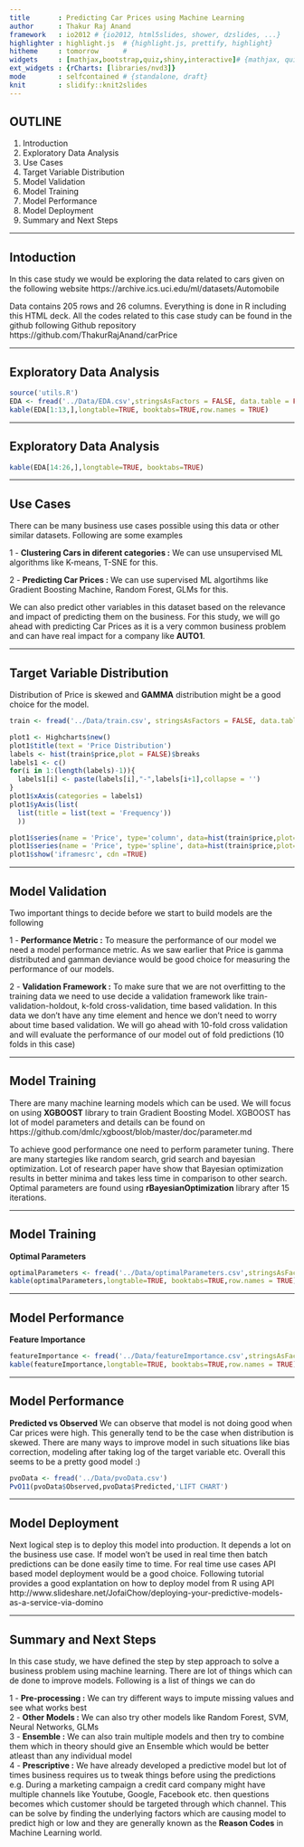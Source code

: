 ```yaml
---
title       : Predicting Car Prices using Machine Learning
author      : Thakur Raj Anand
framework   : io2012 # {io2012, html5slides, shower, dzslides, ...}
highlighter : highlight.js  # {highlight.js, prettify, highlight}
hitheme     : tomorrow      # 
widgets     : [mathjax,bootstrap,quiz,shiny,interactive]# {mathjax, quiz, bootstrap}
ext_widgets : {rCharts: [libraries/nvd3]}
mode        : selfcontained # {standalone, draft}
knit        : slidify::knit2slides
---
```


## OUTLINE

1. Introduction
2. Exploratory Data Analysis
3. Use Cases
4. Target Variable Distribution
5. Model Validation
6. Model Training
7. Model Performance
8. Model Deployment
9. Summary and Next Steps

---

## Intoduction
In this case study we would be exploring the data related to cars given on the following website
https://archive.ics.uci.edu/ml/datasets/Automobile


Data contains 205 rows and 26 columns. Everything is done in R including this HTML deck. All the codes related to this case study can be found in the github following Github repository
https://github.com/ThakurRajAnand/carPrice


---

## Exploratory Data Analysis
```r
source('utils.R')
EDA <- fread('../Data/EDA.csv',stringsAsFactors = FALSE, data.table = FALSE)
kable(EDA[1:13,],longtable=TRUE, booktabs=TRUE,row.names = TRUE)
```

---

## Exploratory Data Analysis
```r
kable(EDA[14:26,],longtable=TRUE, booktabs=TRUE)
```

---

## Use Cases
There can be many business use cases possible using this data or other similar datasets. Following are some examples 

1 - **Clustering Cars in diferent categories :** We can use unsupervised ML algorithms like K-means, T-SNE for this.   

2 - **Predicting Car Prices :** We can use supervised ML algortihms like Gradient Boosting Machine, Random Forest, GLMs for this.  

We can also predict other variables in this dataset based on the relevance and impact of predicting them on the business. For this study, we will go ahead with predicting Car Prices as it is a very common business problem and can have real impact for a company like **AUTO1**.

---

## Target Variable Distribution
Distribution of Price is skewed and **GAMMA** distribution might be a good choice for the model.

```r

train <- fread('../Data/train.csv', stringsAsFactors = FALSE, data.table = FALSE)

plot1 <- Highcharts$new()
plot1$title(text = 'Price Distribution')
labels <- hist(train$price,plot = FALSE)$breaks
labels1 <- c()
for(i in 1:(length(labels)-1)){
  labels1[i] <- paste(labels[i],"-",labels[i+1],collapse = '')
}
plot1$xAxis(categories = labels1)
plot1$yAxis(list(
  list(title = list(text = 'Frequency'))
  ))

plot1$series(name = 'Price', type='column', data=hist(train$price,plot=FALSE)$counts, color='#6D7991', xAxis=0, yAxis=0)
plot1$series(name = 'Price', type='spline', data=hist(train$price,plot=FALSE)$counts, color='#DD6600', xAxis=0, yAxis=0, dashStyle = "shortdot")
plot1$show('iframesrc', cdn =TRUE)
```

---

## Model Validation
Two important things to decide before we start to build models are the following  

1 - **Performance Metric :** To measure the performance of our model we need a model performance metric. As we saw earlier that Price is gamma distributed and gamman deviance would be good choice for measuring the performance of our models. 

2 - **Validation Framework :** To make sure that we are not overfitting to the training data we need to use decide a validation framework like train-validation-holdout, k-fold cross-validation, time based validation. In this data we don't have any time element and hence we don't need to worry about time based validation. We will go ahead with 10-fold cross validation and will evaluate the performance of our model out of fold predictions (10 folds in this case)

---

## Model Training
There are many machine learning models which can be used. We will focus on using **XGBOOST** library to train Gradient Boosting Model. XGBOOST has lot of model parameters and details can be found on https://github.com/dmlc/xgboost/blob/master/doc/parameter.md  

To achieve good performance one need to perform parameter tuning. There are many startegies like random search, grid search and bayesian optimization. Lot of research paper have show that Bayesian optimization results in better minima and takes less time in comparison to other search. Optimal parameters are found using **rBayesianOptimization** library after 15 iterations.

---

## Model Training
**Optimal Parameters**
```r
optimalParameters <- fread('../Data/optimalParameters.csv',stringsAsFactors = FALSE, data.table = FALSE)
kable(optimalParameters,longtable=TRUE, booktabs=TRUE,row.names = TRUE)
```

---

## Model Performance
**Feature Importance**
```r
featureImportance <- fread('../Data/featureImportance.csv',stringsAsFactors = FALSE, data.table = FALSE)
kable(featureImportance,longtable=TRUE, booktabs=TRUE,row.names = TRUE)
```

---

## Model Performance
**Predicted vs Observed**
We can observe that model is not doing good when Car prices were high. This generally tend to be the case when distribution is skewed. There are many ways to improve model in such situations like bias correction, modeling after taking log of the target variable etc. Overall this seems to be a pretty good model :)
```r
pvoData <- fread('../Data/pvoData.csv')
PvO11(pvoData$Observed,pvoData$Predicted,'LIFT CHART')
```


---

## Model Deployment
Next logical step is to deploy this model into production. It depends a lot on the business use case. If model won't be used in real time then batch predictions can be done easily time to time. For real time use cases API based model deployment would be a good choice. Following tutorial provides a good explantation on how to deploy model from R using API
http://www.slideshare.net/JofaiChow/deploying-your-predictive-models-as-a-service-via-domino

---

## Summary and Next Steps
In this case study, we have defined the step by step approach to solve a business problem using machine learning. There are lot of things which can de done to improve models. Following is a list of things we can do  

1 - **Pre-processing :** We can try different ways to impute missing values and see what works best  
2 - **Other Models :** We can also try other models like Random Forest, SVM, Neural Networks, GLMs  
3 - **Ensemble :** We can also train multiple models and then try to combine them which in theory should give an Ensemble which would be better atleast than any individual model  
4 - **Prescriptive :** We have already developed a predictive model but lot of times business requires us to tweak things before using the predictions e.g. During a marketing campaign a credit card company might have multiple channels like Youtube, Google, Facebook etc. then questions becomes which customer should be targeted through which channel. This can be solve by finding the underlying factors which are causing model to predict high or low and they are generally known as the **Reason Codes** in Machine Learning world.

